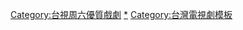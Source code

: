 {{Navbox with collapsible groups
| name   = 東森電視戲劇
| title  = [[東森電視]]自製戲劇
| state = collapsed
| selected = {{{1|}}}  
| bodyclass = hlist
| style  = clear: both; width: 100%; text-align:left;
| groupstyle = background:#FFFF4D;
| titlestyle=background:#FFBF00;
| group1 = 東森綜合台自製平日八點檔 
| abbr1  = 東森綜合台自製平日八點檔 
| state1 = uncollapsed
| list1 =
{{Navbox subgroup
|groupstyle=background:#FFDB4D;font-weight:normal;text-align:left;
|group1=2000年代
|list1={{Navbox|child
|groupstyle=background:#FABF00;font-weight:normal;text-align:left;
 |group1 = 2000年
 |list1  = 
* [[北港香爐]]
 |group2 = 2003年
 |list2  = 
* [[老婆大人 (台灣)|老婆大人]]
* [[明星情人夢]]
 |group3 = 2004年
 |list3  = 
* [[婆媳過招千百回]]
 |group4 = 2005年
 |list4  = 
* [[好美麗診所]]
* [[好美麗診所嘿哈]]
* [[艾曼紐要怎樣]]
* [[艾曼紐要怎樣|艾曼紐要怎樣之姐姐妹妹站起來]]
 |group5 = 2006年
 |list5  = 
* [[愛情機器]]
* [[麻辣一家親]]
 |group6=
 |list6 = 
 |group7= 
 |list7 = 
}}
}}
| group2 = 東森創作週日十點檔
| abbr2 =  東森創作週日十點檔
| state2 = uncollapsed
| list2 = 
{{Navbox subgroup
|groupstyle=background:#FFDB4D;font-weight:normal;text-align:left;
|group1=2010年代
|list1={{Navbox|child
|groupstyle=background:#FABF00;font-weight:normal;text-align:left;
 |group1 = 2015年
 |list1  = 
* [[致，第三者]]<sup>{{small|①}}</sup>
* [[我的30定律]]<sup>{{small|①}}</sup>
 |group2 = 2016年
 |list2  = 
* [[我和我的十七歲]]<sup>{{small|①}}</sup>
* [[必勝練習生]]<sup>{{small|①}}</sup>
* [[如朕親臨]]<sup>{{small|①}}</sup>
 |group3 = 2017年
 |list3  = 
* [[鐘樓愛人]]<sup>{{small|①}}</sup>
* [[我和我的四個男人]]<sup>{{small|①}}</sup>
* [[獅子王強大]]<sup>{{small|①}}</sup>
 |group4 = 2018年
 |list4  = 
* [[高塔公主]]<sup>{{small|①}}</sup>
* [[愛的3.14159]]<sup>{{small|①}}</sup>
* [[艾蜜麗的五件事]]<sup>{{small|①}}</sup>
 |group5 = 2019年
 |list5  = 
* [[愛情白皮書 (2019年電視劇)|愛情白皮書]]<sup>{{small|①}}</sup>
* [[男神時代]]<sup>{{small|①}}</sup>
}}
<!--|group2=2020年代
|list2={{Navbox|child
|groupstyle=background:#FABF00;font-weight:normal;text-align:left;
}}-->
}}
| group4 = 東森創作其他時段
| abbr4  = 東森創作其他時段
| state4 = uncollapsed
| list4 =
{{Navbox subgroup
|groupstyle=background:#FFDB4D;font-weight:normal;text-align:left;
|group1=2000年代
|list1={{Navbox|child
|groupstyle=background:#FABF00;font-weight:normal;text-align:left;
 |group1 = 2004年
 |list1  = 
* [[我的寵物老公]]
 |group2 = 2006年
 |list2  = 
* [[哈啦教父]]
}}
|group2=2010年代
|list2={{Navbox|child
|groupstyle=background:#FABF00;font-weight:normal;text-align:left;
 |group1 = 2015年
 |list1  = 
* [[必娶女人]]<sup>{{small|②}}</sup> 
 |group2 = 2016年
 |list2  = 
* [[原來1家人]]<sup>{{small|②③}}</sup>
 |group3 = 2017年
 |list3  = 
* [[稍息立正我愛你]]<sup>{{small|②}}</sup>
 |group4 = 2019年
 |list4  = 
* [[美味滿閣]]
}}
|group3=2020年代
|list3={{Navbox|child
|groupstyle=background:#FABF00;font-weight:normal;text-align:left;
 |group1 = 2020年
 |list1  = 
* [[姊妹們追吧]]
* [[王牌辯護人]]
 |group2 = 2021年
 |list2  = 
* [[神之鄉]]<sup>{{small|④}}</sup>
* 2049<sup>{{small|①}}</sup>
**[[2049－幸福話術|幸福話術]]
**[[2049－刺蝟法則|刺蝟法則]]
**[[2049－完美預測|完美預測]]
}}
}}
| group5 = 東森幼幼台自製週六兒童劇
| abbr5  = 東森幼幼台自製週六兒童劇
| state5 = uncollapsed
| list5  = 
{{Navbox subgroup
|groupstyle=background:#FFDB4D;font-weight:normal;text-align:left;
|group1=2010年代
|list1={{Navbox|child
|groupstyle=background:#FABF00;font-weight:normal;text-align:left;
 |group1 = 2010年
 |list1  = 
* [[萌學園之萌騎士傳奇]]
* [[萌學園二聖戰再起]]
 |group2 = 2011年
 |list2  = 
* [[萌學園三魔法號令]]
 |group3 = 2012年
 |list3  = 
* [[萌學園四時空戰役]]
 |group4 = 2013年
 |list4  = 
* [[萌學園五異界對決]]
 |group5=  2014年
 |list5 =  
* [[萌學園6復活之戰]]
 |group6= 
 |list6 = 
}}
}}
| group6 = 
| list6 = 
{{Navbox subgroup
| groupstyle=background:#FFFF4D;width:5.8em;
| liststyle=width:auto;
| group1 = 備註
| list1 = 帶①者與[[臺灣電視公司|台視]]策略聯盟製播；帶②者與[[中國電視公司|中視]]策略聯盟製播；帶③者與[[福斯傳媒集團]]策略聯盟製播；帶④者與[[公共電視文化事業基金會|公視]]策略聯盟製播
}}

}}<noinclude>
[[Category:台視周六優質戲劇]]
[[Category:東森電視劇|*]]
[[Category:台灣電視劇模板]]
</noinclude>